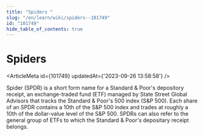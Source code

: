 ```yaml
---
title: "Spiders "
slug: "/en/learn/wiki/spiders--101749"
id: "101749"
hide_table_of_contents: true
---
```



# Spiders 

<ArticleMeta id={101749} updatedAt={'2023-09-26 13:58:58'} />
<div className='border-solid border-b border-t-0 my-4 border-[var(--ifm-color-gray-300)]' />

Spider (SPDR) is a short form name for a Standard & Poor's depository receipt, an exchange-traded fund (ETF) managed by State Street Global Advisors that tracks the Standard & Poor's 500 index (S&P 500). Each share of an SPDR contains a 10th of the S&P 500 index and trades at roughly a 10th of the dollar-value level of the S&P 500. SPDRs can also refer to the general group of ETFs to which the Standard & Poor's depositary receipt belongs.

